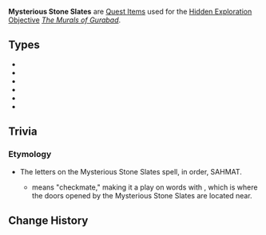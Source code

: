 {{Terminology Infobox
|image        = Item Mysterious Stone Slate (I).png
|type         = Item Groups
}}
'''Mysterious Stone Slates''' are [[Quest Item]]s used for the [[Hidden Exploration Objective]] ''[[The Murals of Gurabad]]''.

==Types==
* {{Item|Mysterious Stone Slate (I)}}
* {{Item|Mysterious Stone Slate (II)}}
* {{Item|Mysterious Stone Slate (III)}}
* {{Item|Mysterious Stone Slate (IV)}}
* {{Item|Mysterious Stone Slate (V)}}
* {{Item|Mysterious Stone Slate (VI)}}

==Trivia==
===Etymology===
*The letters on the Mysterious Stone Slates spell, in order, SAHMAT.
**{{Lang|''Sahmat''|fa={{wt|شاه مات||Persian}}}} means "checkmate," making it a play on words with {{Lang|[[Safhe Shatranj]]|fa=صفحه شطرنج|fa_tl=chessboard}}, which is where the doors opened by the Mysterious Stone Slates are located near.

==Change History==
{{Change History|3.4}}